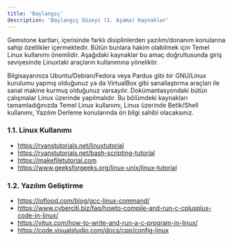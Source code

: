 ```yaml
---
title: 'Başlangıç'
description: 'Başlangıç Düzeyi (1. Aşama) Kaynaklar'
---
```


Gemstone kartları, içerisinde farklı disiplinlerden yazılım/donanım konularına sahip özellikler içermektedir.
Bütün bunlara hakim olabilmek için Temel Linux kullanımı önemlidir. Aşağıdaki kaynaklar bu amaç doğrultusunda
giriş seviyesinde Linuxtaki araçların kullanımına yöneliktir.  

<Note>
Bilgisayarınıza Ubuntu/Debian/Fedora veya Pardus gibi bir GNU/Linux kurulumu yapmış olduğunuz ya da 
VirtualBox gibi sanallaştırma araçları ile sanal makine kurmuş olduğunuz varsayılır.
Dokümantasyondaki bütün çalışmalar Linux üzerinde yapılmalıdır.
</Note>

<Tip>
Bu bölümdeki kaynakları tamamladığınızda Temel Linux kullanımı, Linux üzerinde Betik/Shell kullanımı, Yazılım
Derleme konularında ön bilgi sahibi olacaksınız.
</Tip>

### 1.1. Linux Kullanımı

* https://ryanstutorials.net/linuxtutorial
* https://ryanstutorials.net/bash-scripting-tutorial
* https://makefiletutorial.com
* https://www.geeksforgeeks.org/linux-unix/linux-tutorial

### 1.2. Yazılım Geliştirme

* https://ioflood.com/blog/gcc-linux-command/
* https://www.cyberciti.biz/faq/howto-compile-and-run-c-cplusplus-code-in-linux/
* https://vitux.com/how-to-write-and-run-a-c-program-in-linux/
* https://code.visualstudio.com/docs/cpp/config-linux
